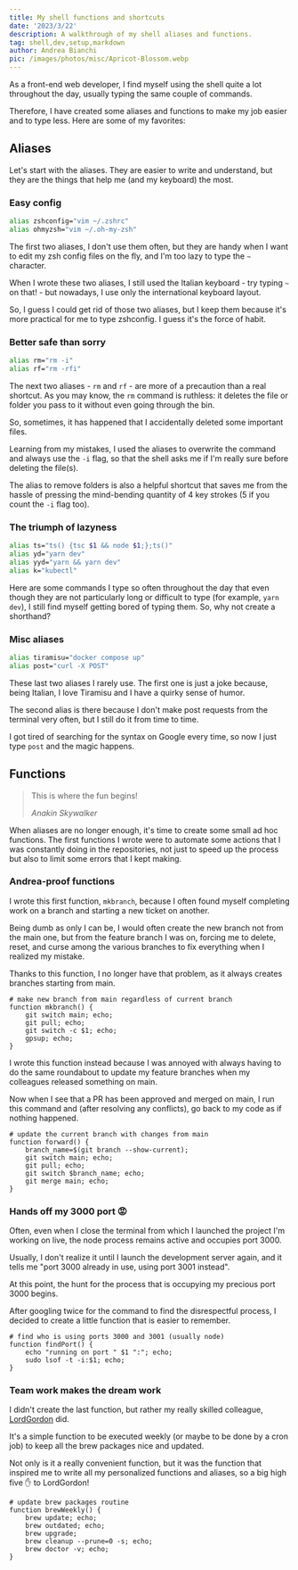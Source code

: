 ```yaml
---
title: My shell functions and shortcuts
date: '2023/3/22'
description: A walkthrough of my shell aliases and functions.
tag: shell,dev,setup,markdown
author: Andrea Bianchi
pic: /images/photos/misc/Apricot-Blossom.webp
---
```


As a front-end web developer, I find myself using the shell quite a lot throughout the day, usually typing the same couple of commands.

Therefore, I have created some aliases and functions to make my job easier and to type less. Here are some of my favorites:

## Aliases

Let's start with the aliases. They are easier to write and understand, but they are the things that help me (and my keyboard) the most.

### Easy config

```sh
alias zshconfig="vim ~/.zshrc"
alias ohmyzsh="vim ~/.oh-my-zsh"
```

The first two aliases, I don't use them often, but they are handy when I want to edit my zsh config files on the fly, and I'm too lazy to type the `~` character.

When I wrote these two aliases, I still used the Italian keyboard - try typing `~` on that! - but nowadays, I use only the international keyboard layout.

So, I guess I could get rid of those two aliases, but I keep them because it's more practical for me to type zshconfig. I guess it's the force of habit.

### Better safe than sorry

```sh
alias rm="rm -i"
alias rf="rm -rfi"
```

The next two aliases - `rm` and `rf` - are more of a precaution than a real shortcut. As you may know, the `rm` command is ruthless: it deletes the file or folder you pass to it without even going through the bin.

So, sometimes, it has happened that I accidentally deleted some important files.

Learning from my mistakes, I used the aliases to overwrite the command and always use the `-i` flag, so that the shell asks me if I'm really sure before deleting the file(s).

The alias to remove folders is also a helpful shortcut that saves me from the hassle of pressing the mind-bending quantity of 4 key strokes (5 if you count the `-i` flag too).

### The triumph of lazyness

```sh
alias ts="ts() {tsc $1 && node $1;};ts()"
alias yd="yarn dev"
alias yyd="yarn && yarn dev"
alias k="kubectl"
```

Here are some commands I type so often throughout the day that even though they are not particularly long or difficult to type (for example, `yarn dev`), I still find myself getting bored of typing them. So, why not create a shorthand?

### Misc aliases

```sh
alias tiramisu="docker compose up"
alias post="curl -X POST"
```

These last two aliases I rarely use. The first one is just a joke because, being Italian, I love Tiramisu and I have a quirky sense of humor.

The second alias is there because I don't make post requests from the terminal very often, but I still do it from time to time.

I got tired of searching for the syntax on Google every time, so now I just type `post` and the magic happens.

## Functions

> This is where the fun begins!
>
> _Anakin Skywalker_

When aliases are no longer enough, it's time to create some small ad hoc functions. The first functions I wrote were to automate some actions that I was constantly doing in the repositories, not just to speed up the process but also to limit some errors that I kept making.

### Andrea-proof functions

I wrote this first function, `mkbranch`, because I often found myself completing work on a branch and starting a new ticket on another.

Being dumb as only I can be, I would often create the new branch not from the main one, but from the feature branch I was on, forcing me to delete, reset, and curse among the various branches to fix everything when I realized my mistake.

Thanks to this function, I no longer have that problem, as it always creates branches starting from main.

```sh[class="line-numbers"]
# make new branch from main regardless of current branch
function mkbranch() {
    git switch main; echo;
    git pull; echo;
    git switch -c $1; echo;
    gpsup; echo;
}
```

I wrote this function instead because I was annoyed with always having to do the same roundabout to update my feature branches when my colleagues released something on main.

Now when I see that a PR has been approved and merged on main, I run this command and (after resolving any conflicts), go back to my code as if nothing happened.

```sh[class="line-numbers"]
# update the current branch with changes from main
function forward() {
    branch_name=$(git branch --show-current);
    git switch main; echo;
    git pull; echo;
    git switch $branch_name; echo;
    git merge main; echo;
}
```

### Hands off my 3000 port :rage:

Often, even when I close the terminal from which I launched the project I'm working on live, the node process remains active and occupies port 3000.

Usually, I don't realize it until I launch the development server again, and it tells me "port 3000 already in use, using port 3001 instead".

At this point, the hunt for the process that is occupying my precious port 3000 begins.

After googling twice for the command to find the disrespectful process, I decided to create a little function that is easier to remember.

```sh[class="line-numbers"]
# find who is using ports 3000 and 3001 (usually node)
function findPort() {
    echo "running on port " $1 ":"; echo;
    sudo lsof -t -i:$1; echo;
}
```

### Team work makes the dream work

I didn't create the last function, but rather my really skilled colleague, [LordGordon](https://github.com/lordgordon) did.

It's a simple function to be executed weekly (or maybe to be done by a cron job) to keep all the brew packages nice and updated.

Not only is it a really convenient function, but it was the function that inspired me to write all my personalized functions and aliases, so a big high five :hand: to LordGordon!

```sh[class="line-numbers"]
# update brew packages routine
function brewWeekly() {
    brew update; echo;
    brew outdated; echo;
    brew upgrade;
    brew cleanup --prune=0 -s; echo;
    brew doctor -v; echo;
}
```
